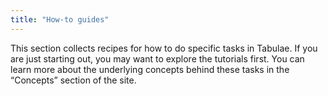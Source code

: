 ```yaml
---
title: "How-to guides"
---
```


This section collects recipes for how to do specific tasks in Tabulae. If you are just starting out, you may want to explore the tutorials first.  You can learn more about the underlying concepts behind these tasks in the "Concepts" section of the site.